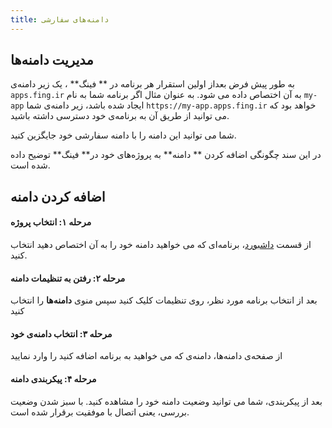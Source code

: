 ```yaml
---
title: دامنه‌های سفارشی
---
```


## مدیریت دامنه‌ها

به طور پیش فرض بعداز اولین استقرار هر برنامه‌ در ** فینگ** ، یک زیر دامنه‌ی `apps.fing.ir` به آن اختصاص داده می شود. به عنوان مثال اگر برنامه شما به نام `my-app`  ایجاد شده باشد، زیر دامنه‌ی شما `https://my-app.apps.fing.ir` خواهد بود که می توانید از طریق آن  به برنامه‌ی خود دسترسی داشته باشید.

شما می توانید این دامنه را با دامنه سفارشی خود جایگزین کنید.

در این سند چگونگی اضافه کردن ** دامنه**  به پروژه‌های خود در** فینگ**  توضیح داده شده است.

## اضافه کردن دامنه

#### مرحله ۱: انتخاب پروژه

از قسمت [داشبورد](https://dashboard.fing.ir/)، برنامه‌ای که می خواهید دامنه خود را به آن اختصاص دهید انتخاب کنید.

#### مرحله ۲: رفتن به تنظیمات دامنه

بعد از انتخاب برنامه مورد نظر، روی تنظیمات کلیک کنید
سپس منوی **دامنه‌ها** را انتخاب کنید

#### مرحله ۳: انتخاب دامنه‌ی خود

از صفحه‌ی دامنه‌ها، دامنه‌ی که می خواهید به برنامه اضافه کنید را وارد نمایید

#### مرحله ۴: پیکربندی دامنه

بعد از پیکربندی، شما می توانید وضعیت دامنه خود را مشاهده کنید. با سبز شدن وضعیت بررسی، یعنی اتصال با موفقیت برقرار شده است.